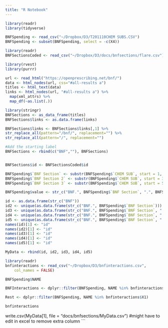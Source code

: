 ```yaml
---
title: "R Notebook"
---
```


```r
library(readr)
library(tidyverse)
```

```r
BNFSpending <- read_csv("~/Dropbox/D3/T201110CHEM SUBS.CSV")
BNFSpending <- subset(BNFSpending, select = -c(X4))
```

```r
library(readr)
BNFSectionsCoded <- read_csv("~/Dropbox/D3/docs/bnfsections/flare.csv")
```

```r
library(rvest)
library(purrr)

url <- read_html("https://openprescribing.net/bnf/")
data <- html_nodes(url, css="#all-results a")
titles <- html_text(data)
links <- html_nodes(url, "#all-results a") %>% 
  map(xml_attrs) %>% 
  map_df(~as.list(.))
```

```r
library(stringr)
BNFSections <- as_data_frame(titles)
BNFSections$links <- as.data.frame(links)

BNFSections$links <- BNFSections$links[,1] %>%
str_replace_all(pattern="/bnf/", replacement="") %>%
str_replace_all(pattern="/", replacement="")

#Add the starting label
BNFSections <- rbind(c("BNF",""), BNFSections)


BNFSections$id <- BNFSectionsCoded$id

BNFSpending$`BNF Section` <- substr(BNFSpending$`CHEM SUB`, start = 1, stop = 2)
BNFSpending$`BNF Section 2` <- substr(BNFSpending$`CHEM SUB`, start = 3, stop = 4)
BNFSpending$`BNF Section 3` <- substr(BNFSpending$`CHEM SUB`, start = 5, stop = 6)

BNFSpending$value <- str_c("BNF.", BNFSpending$`BNF Section`, ".", BNFSpending$`BNF Section 2`, ".", BNFSpending$`BNF Section 3`, ".", BNFSpending$NAME)

id <- as.data.frame(str_c("BNF"))
id2 <- unique(as.data.frame(str_c("BNF.", BNFSpending$`BNF Section`)))
id3 <- unique(as.data.frame(str_c("BNF.", BNFSpending$`BNF Section`, ".", BNFSpending$`BNF Section 2`)))
id4 <- unique(as.data.frame(str_c("BNF.", BNFSpending$`BNF Section`, ".", BNFSpending$`BNF Section 2`, ".", BNFSpending$`BNF Section 3`)))
id5 <- unique(as.data.frame(str_c("BNF.", BNFSpending$`BNF Section`, ".", BNFSpending$`BNF Section 2`, ".", BNFSpending$`BNF Section 3`, ".", BNFSpending$NAME)))
names(id)[1] <- "id"
names(id2)[1] <- "id"
names(id3)[1] <- "id"
names(id4)[1] <- "id"
names(id5)[1] <- "id"

MyData <- rbind(id, id2, id3, id4, id5)
```

```r
library(readr)
bnfinteractions <- read_csv("~/Dropbox/D3/bnfinteractions.csv", 
    col_names = FALSE)
```

```r
BNFSpending$NAME

BNFInteractions <- dplyr::filter(BNFSpending, NAME %in% bnfinteractions$X1)

Rest <- dplyr::filter(BNFSpending, NAME %in% bnfinteractions$X1)

bnfinteractions
```

write.csv(MyData[1], file = "docs/bnfsections/MyData.csv")
#might have to edit in excel to remove extra column
```

